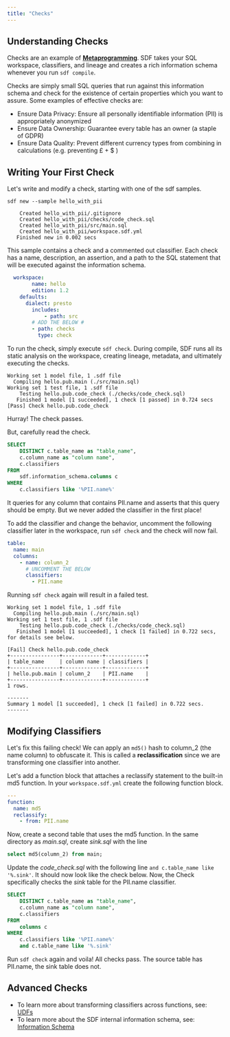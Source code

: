 ```yaml
---
title: "Checks"
---
```


## Understanding Checks
Checks are an example of [**Metaprogramming**](https://en.wikipedia.org/wiki/Metaprogramming). SDF takes your SQL workspace, classifiers, and lineage and creates a rich information schema whenever you run `sdf compile`.

Checks are simply small SQL queries that run against this information schema and check for the existence of certain properties which you want to assure. Some examples of effective checks are:

 - Ensure Data Privacy: Ensure all personally identifiable information (PII) is appropriately anonymized
 - Ensure Data Ownership: Guarantee every table has an owner (a staple of GDPR)
 - Ensure Data Quality: Prevent different currency types from combining in calculations (e.g. preventing £ + $ )

## Writing Your First Check
Let's write and modify a check, starting with one of the sdf samples.

```shell
sdf new --sample hello_with_pii
```
```shell
    Created hello_with_pii/.gitignore
    Created hello_with_pii/checks/code_check.sql
    Created hello_with_pii/src/main.sql
    Created hello_with_pii/workspace.sdf.yml
   Finished new in 0.002 secs

```
This sample contains a check and a commented out classifier. Each check has a name, description, an assertion, and a path to the SQL statement that will be executed against the information schema.

```yml
  workspace:
		name: hello
		edition: 1.2
    defaults:
      dialect: presto
		includes:
			- path: src
        # ADD THE BELOW #
        - path: checks
          type: check
```
To run the check, simply execute `sdf check`. During compile, SDF runs all its static analysis on the workspace, creating lineage, metadata, and ultimately executing the checks.

```shell
Working set 1 model file, 1 .sdf file
  Compiling hello.pub.main (./src/main.sql)
Working set 1 test file, 1 .sdf file
    Testing hello.pub.code_check (./checks/code_check.sql)
   Finished 1 model [1 succeeded], 1 check [1 passed] in 0.724 secs
[Pass] Check hello.pub.code_check

```

Hurray! The check passes.

But, carefully read the check. 

```sql
SELECT
    DISTINCT c.table_name as "table_name",
    c.column_name as "column name",
    c.classifiers
FROM
    sdf.information_schema.columns c
WHERE
    c.classifiers like '%PII.name%'
```

It queries for any column that contains PII.name and asserts that this query should be empty. But we never added the classifier in the first place!

To add the classifier and change the behavior, uncomment the following classifier later in the workspace, run `sdf check` and the check will now fail.
```yml
table:
  name: main
  columns:
    - name: column_2
      # UNCOMMENT THE BELOW
      classifiers:
        - PII.name
```
Running `sdf check` again will result in a failed test. 

```shell
Working set 1 model file, 1 .sdf file
  Compiling hello.pub.main (./src/main.sql)
Working set 1 test file, 1 .sdf file
    Testing hello.pub.code_check (./checks/code_check.sql)
   Finished 1 model [1 succeeded], 1 check [1 failed] in 0.722 secs, for details see below.

[Fail] Check hello.pub.code_check
+----------------+-------------+-------------+
| table_name     | column name | classifiers |
+----------------+-------------+-------------+
| hello.pub.main | column_2    | PII.name    |
+----------------+-------------+-------------+
1 rows.

-------
Summary 1 model [1 succeeded], 1 check [1 failed] in 0.722 secs.
-------

```

## Modifying Classifiers
Let's fix this failing check! We can apply an `md5()` hash to column_2 (the name column) to obfuscate it. This is called a **reclassification** since we are transforming one classifier into another.

Let's add a function block that attaches a reclassify statement to the built-in md5 function. In your `workspace.sdf.yml` create the following function block.

```yml
---
function:
  name: md5
  reclassify:
    - from: PII.name
```
Now, create a second table that uses the md5 function. 
In the same directory as *main.sql*, create *sink.sql* with the line
```sql
select md5(column_2) from main;
```
Update the *code_check.sql* with the following line `and c.table_name like '%.sink'`. It should now look like the check below.
Now, the Check specifically checks the *sink* table for the PII.name classifier.

```sql
SELECT
    DISTINCT c.table_name as "table_name",
    c.column_name as "column name",
    c.classifiers
FROM
    columns c
WHERE
    c.classifiers like '%PII.name%'
    and c.table_name like '%.sink'
```

Run `sdf check` again and voila! All checks pass. The source table has PII.name, the sink table does not. 

## Advanced Checks

 - To learn more about transforming classifiers across functions, see: [UDFs](/guide/udf)
 - To learn more about the SDF internal information schema, see: [Information Schema](/reference/sdf-information-schema)
